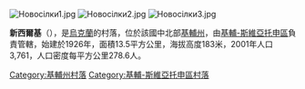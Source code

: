 {{coord|50|21|16|N|30|27|16|E|scale:30000|display=title}}

[[Image:Новосілки1.jpg|right]]
[[Image:Новосілки2.jpg|right]]
[[Image:Новосілки3.jpg|right]]

'''新西爾基'''（{{lang-uk|Новосілки}}），是[[烏克蘭|烏克蘭]]的村落，位於該國中北部[[基輔州|基輔州]]，由[[基輔-斯維亞托申區|基輔-斯維亞托申區]]負責管轄，始建於1926年，面積13.5平方公里，海拔高度183米，2001年人口3,761，人口密度每平方公里278.6人。

{{DEFAULTSORT:Новосілки}}
[[Category:基輔州村落|Category:基輔州村落]]
[[Category:基輔-斯維亞托申區村落|Category:基輔-斯維亞托申區村落]]


{{Kiev-geo-stub}}